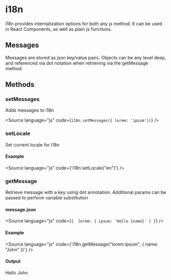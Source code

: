 
<Meta 
  title="Utilities/I18n/Usage"
  component={I18nProvider}
/>

# i18n

i18n provides internalization options for both any js method. It can be used in React Components,
as well as plain js functions.

## Messages

Messages are stored as json key/value pairs. Objects can be any level deep, and 
referenced via dot notation when retrieving via the getMessage method.

## Methods

### setMessages 

Adds messages to i18n

<Source 
  language="js"
  code={`i18n.setMessages({ lorem: 'ipsum'})`}
/>

### setLocale

Set current locale for i18n

#### Example 

<Source 
  language="js"
  code={'i18n.setLocale("en")'}
/>


### getMessage

Retrieve message with a key using dot annotation. Additional params can be passed to perform variable substitution 

#### message.json

<Source 
  language="js"
  code={`{ 
    lorem: {
      ipsum: 'Hello {name}'
    }
  }`}
/>

#### Example

<Source 
  language="js"
  code={'i18n.getMessage("lorem.ipsum", { name: "John" })'}
/>

#### Output

Hello John
